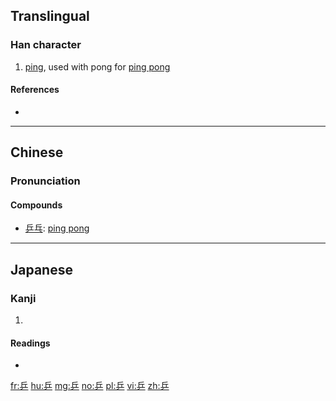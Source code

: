==Translingual==

===Han character===
{{Han char|rn=4|rad=丿|as=05|sn=6|four=72201|canj=OMH|ids=⿱丘丿}}

# [[ping]], used with pong for [[ping pong]]

====References====
* {{Han ref|kx=0083.011|dkj=00145|hdz=10038.030|uh=4E52|ud=20050|bh=A5E2|bd=42466}}

----

==Chinese==
{{zh-forms}}

===Pronunciation===
{{zh-pron
|m=pīng
|c=bing1,ping1
|ma=
|cat=
}}

====Compounds====
*[[乒乓]]: [[ping pong]]

----

==Japanese==

===Kanji===
{{ja-kanji|grade=uc|rs=丿05}}

# {{defn|lang=ja|sort=丿05}}

====Readings====
* {{ja-readings|on=[[へい]] (hei)|kun=}}

[[fr:乒]]
[[hu:乒]]
[[mg:乒]]
[[no:乒]]
[[pl:乒]]
[[vi:乒]]
[[zh:乒]]